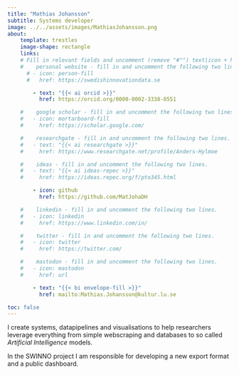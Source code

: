 ```yaml
---
title: "Mathias Johansson"
subtitle: Systems developer
image: ../../assets/images/MathiasJohansson.png
about:
    template: trestles
    image-shape: rectangle
    links:
    # Fill in relevant fields and uncomment (remove "#"") text|icon + href rows
    #    personal website - fill in and uncomment the following two lines.
      # - icon: person-fill
      #   href: https://swedishinnovationdata.se

        - text: "{{< ai orcid >}}"
          href: https://orcid.org/0000-0002-3338-0551

    #    google scholar - fill in and uncomment the following two lines.
    #   - icon: mortarboard-fill
    #     href: https://scholar.google.com/

    #    researchgate - fill in and uncomment the following two lines.
    #   - text: "{{< ai researchgate >}}"
    #     href: https://www.researchgate.net/profile/Anders-Hylmoe

    #    ideas - fill in and uncomment the following two lines.
    #   - text: "{{< ai ideas-repec >}}"
    #     href: https://ideas.repec.org/f/pto345.html

        - icon: github
          href: https://github.com/MatJohaDH

    #    linkedin - fill in and uncomment the following two lines.
    #   - icon: linkedin
    #     href: https://www.linkedin.com/in/

    #    twitter - fill in and uncomment the following two lines.
    #   - icon: twitter
    #     href: https://twitter.com/

    #    mastodon - fill in and uncomment the following two lines.
    #   - icon: mastodon
    #     href: url

        - text: "{{< bi envelope-fill >}}"
          href: mailto:Mathias.Johansson@kultur.lu.se

toc: false
---
```


:::{.text-bigger}
I create systems, datapipelines and visualisations to help researchers
leverage everything from simple webscraping and databases to so called
*Artificial Intelligence* models.

In the SWINNO project I am responsible
for developing a new export format and a public dashboard.
:::
